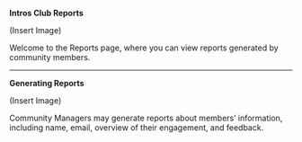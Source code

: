 **Intros Club Reports**

(Insert Image)

Welcome to the Reports page, where you can view reports generated by community members.

---

**Generating Reports**

(Insert Image)

Community Managers may generate reports about members’ information, including name, email, overview of their engagement, and feedback.
